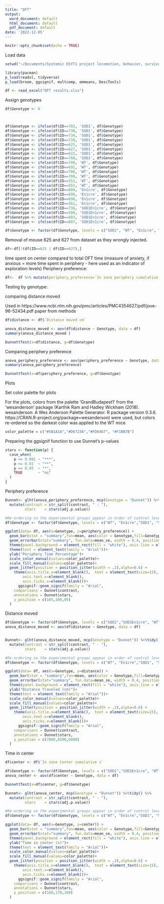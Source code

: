 ```yaml
---
title: "OFT"
output:
  word_document: default
  html_document: default
  pdf_document: default
date: '2022-12-05'
---
```


```r
knitr::opts_chunk$set(echo = TRUE)
```


Load data
```r
setwd("~/Documents/Systemic ESYT1 project locomotion, behavior, survival, anatomical data/Behavioral paradigms data processing/Behavior analysis for paper/Analysis R scripts/OFT/")

library(pacman)
p_load(readxl, tidyverse)
p_load(broom, ggsignif, multcomp, emmeans, DescTools)

df <- read_excel("OFT results.xlsx")

```

Assign genotypes
```r
df$Genotype <- 0



df$Genotype <- ifelse(df$ID==702, 'SOD1', df$Genotype)
df$Genotype <- ifelse(df$ID==730, 'SOD1', df$Genotype)
df$Genotype <- ifelse(df$ID==734, 'SOD1', df$Genotype)
df$Genotype <- ifelse(df$ID==738, 'SOD1', df$Genotype)
df$Genotype <- ifelse(df$ID==625, 'SOD1', df$Genotype)
df$Genotype <- ifelse(df$ID==627, 'SOD1', df$Genotype)
df$Genotype <- ifelse(df$ID==615, 'SOD1', df$Genotype)
df$Genotype <- ifelse(df$ID==788, 'SOD1', df$Genotype)
df$Genotype <- ifelse(df$ID==700, 'WT', df$Genotype)
df$Genotype <- ifelse(df$ID==692, 'WT', df$Genotype)
df$Genotype <- ifelse(df$ID==706, 'WT', df$Genotype)
df$Genotype <- ifelse(df$ID==708, 'WT', df$Genotype)
df$Genotype <- ifelse(df$ID==553, 'WT', df$Genotype)
df$Genotype <- ifelse(df$ID==555, 'WT', df$Genotype)
df$Genotype <- ifelse(df$ID==694, 'En1cre', df$Genotype)
df$Genotype <- ifelse(df$ID==698, 'En1cre', df$Genotype)
df$Genotype <- ifelse(df$ID==696, 'En1cre', df$Genotype)
df$Genotype <- ifelse(df$ID==561, 'En1cre', df$Genotype)
df$Genotype <- ifelse(df$ID==736, 'SOD1En1cre', df$Genotype)
df$Genotype <- ifelse(df$ID==589, 'SOD1En1cre', df$Genotype)
df$Genotype <- ifelse(df$ID==603, 'SOD1En1cre', df$Genotype)
df$Genotype <- ifelse(df$ID==607, 'SOD1En1cre', df$Genotype)

df$Genotype <- factor(df$Genotype, levels = c("SOD1", "WT", "En1cre", "SOD1En1cre"))

```

Removal of mouse 625 and 627 from dataset as they wrongly injected.
```r
df<-df[!(df$ID==625 | df$ID==627),] 

```


time spent on center compared to total OFT time (measure of anxiety, if anxious = more time spent in periphery - here used as an indicator of exploration levels)
Periphery preference:

```r
df<-  df %>% mutate(periphery_preference=`In zone periphery cumulative s`/(`In zone Center cumulative s`+`In zone periphery cumulative s`)*100)

```


Testing by genotype:


comparing distance moved

Used in  https://www.ncbi.nlm.nih.gov/pmc/articles/PMC4354627/pdf/jove-96-52434.pdf paper from methods

```r
df$distance <- df$`Distance moved cm`

anova_distance_moved <- aov(df$distance ~ Genotype, data = df)
summary(anova_distance_moved )

DunnettTest(x=df$distance, g=df$Genotype)

```


Comparing periphery preference


```r

anova_periphery_preference <- aov(periphery_preference ~ Genotype, data = df)
summary(anova_periphery_preference)

DunnettTest(x=df$periphery_preference, g=df$Genotype)

```


Plots

Set color palette for plots

For the plots, colors from the palette 'GrandBudapest1' from the 'wesanderson' package (Karthik Ram and Hadley Wickham (2018). wesanderson: A Wes Anderson Palette Generator. R package
  version 0.3.6. https://CRAN.R-project.org/package=wesanderson) were used, but colors re-ordered so the darkest color was applied to the WT mice
```r
color_palette = c("#5B1A18","#D67236","#FD6467", "#F1BB7B")
```


Preparing the ggsignif function to use Dunnet's p-values
```r

stars <- function(p) {
  case_when(
    p <= 0.001 ~ "***",
    p <= 0.01  ~ "**",
    p <= 0.05  ~ "*",
    TRUE       ~ "ns"
  )
}

```

Periphery preference

```r

Dunnet<- glht(anova_periphery_preference, mcp(Genotype = "Dunnet")) %>%tidy() %>% 
  mutate(contrast = str_split(contrast, " - "),
         stars    = stars(adj.p.value))

#Re-ordering so the experimental groups appear in order of control level
df$Genotype <- factor(df$Genotype, levels = c("WT", "En1cre","SOD1", "SOD1En1cre"))

ggplot(data= df, aes(x=Genotype, y=periphery_preference)) +
  geom_bar(stat = "summary",fun=mean, aes(color = Genotype,fill=Genotype), alpha = 0.01, size=1) +
  geom_errorbar(stat="summary", fun.data=mean_se, width = 0.4, position = "dodge")+
  theme(panel.background = element_rect(fill = "white"), axis.line = element_line(color="black"))+ 
  theme(text = element_text(family = "Arial"))+
  ylab("Periphery Time Percentage")+
  scale_color_manual(values=color_palette)+
  scale_fill_manual(values=color_palette)+
  geom_jitter(position = position_jitter(width = .2),alpha=0.6) +
    theme(axis.title.x=element_blank(),  text = element_text(size=15),
        axis.text.x=element_blank(),
        axis.ticks.x=element_blank())+
      ggsignif::geom_signif(family = "Arial",
    comparisons = Dunnet$contrast,
    annotations = Dunnet$stars,
    y_position = c(105,100,95)
  )
```

Distance moved
```r

df$Genotype <- factor(df$Genotype, levels = c("SOD1","SOD1En1cre", "WT", "En1cre"))
anova_distance_moved <- aov(df$distance ~ Genotype, data = df)


Dunnet<- glht(anova_distance_moved, mcp(Genotype = "Dunnet")) %>%tidy() %>% 
  mutate(contrast = str_split(contrast, " - "),
         stars    = stars(adj.p.value))

#Re-ordering so the experimental groups appear in order of control level
df$Genotype <- factor(df$Genotype, levels = c("WT", "En1cre","SOD1", "SOD1En1cre"))

ggplot(data= df, aes(x=Genotype, y=distance)) +
  geom_bar(stat = "summary",fun=mean, aes(color = Genotype,fill=Genotype), alpha = 0.01, size=1) +
  geom_errorbar(stat="summary", fun.data=mean_se, width = 0.4, position = "dodge")+
  theme(panel.background = element_rect(fill = "white"), axis.line = element_line(color="black"))+ 
  ylab("Distance Traveled (cm)")+
  theme(text = element_text(family = "Arial"))+
  scale_color_manual(values=color_palette)+
  scale_fill_manual(values=color_palette)+
  geom_jitter(position = position_jitter(width = .2),alpha=0.6) +
    theme(axis.title.x=element_blank(),  text = element_text(size=15),
        axis.text.x=element_blank(),
        axis.ticks.x=element_blank())+
      ggsignif::geom_signif(family = "Arial",
    comparisons = Dunnet$contrast,
    annotations = Dunnet$stars,
    y_position = c(7000,6500,6000)
  )
```


Time in center

```r

df$center <- df$`In zone Center cumulative s`

df$Genotype <- factor(df$Genotype, levels = c("SOD1","SOD1En1cre", "WT", "En1cre"))
anova_center <- aov(df$center ~ Genotype, data = df)

DunnettTest(x=df$center, g=df$Genotype)

Dunnet<- glht(anova_center, mcp(Genotype = "Dunnet")) %>%tidy() %>% 
  mutate(contrast = str_split(contrast, " - "),
         stars    = stars(adj.p.value))

#Re-ordering so the experimental groups appear in order of control level
df$Genotype <- factor(df$Genotype, levels = c("WT", "En1cre","SOD1", "SOD1En1cre"))

ggplot(data= df, aes(x=Genotype, y=center)) +
  geom_bar(stat = "summary",fun=mean, aes(color = Genotype,fill=Genotype), alpha = 0.01, size=1) +
  geom_errorbar(stat="summary", fun.data=mean_se, width = 0.4, position = "dodge")+
  theme(panel.background = element_rect(fill = "white"), axis.line = element_line(color="black"))+ 
  ylab("Time in center (s)")+
  theme(text = element_text(family = "Arial"))+
  scale_color_manual(values=color_palette)+
  scale_fill_manual(values=color_palette)+
  geom_jitter(position = position_jitter(width = .2),alpha=0.6) +
    theme(axis.title.x=element_blank(),  text = element_text(size=15),
        axis.text.x=element_blank(),
        axis.ticks.x=element_blank())+
      ggsignif::geom_signif(family = "Arial",
    comparisons = Dunnet$contrast,
    annotations = Dunnet$stars,
    y_position = c(160,170,180)
  )
```
